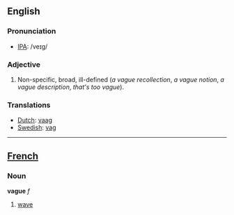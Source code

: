 ==English==

===Pronunciation===
*[[IPA]]: /veɪg/

===Adjective===
#Non-specific, broad, ill-defined (''a vague recollection'', ''a vague notion'', ''a vague description'', ''that's too vague'').

===Translations===
*[[Dutch]]: [[vaag]]
*[[Swedish]]: [[vag]]

----

==[[French]]==
===Noun===
'''vague''' ''f''

#[[wave]]